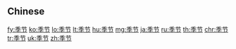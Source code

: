 {{also|季節}}
==Chinese==
{{zh-see|季節}}

[[fy:季节]]
[[ko:季节]]
[[lo:季节]]
[[lt:季节]]
[[hu:季节]]
[[mg:季节]]
[[ja:季节]]
[[ru:季节]]
[[th:季节]]
[[chr:季节]]
[[tr:季节]]
[[uk:季节]]
[[zh:季节]]